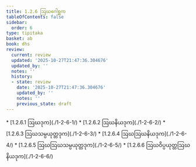 ```yaml
---
title: 1.2.6 ဩဃဂေါစ္ဆက
tableOfContents: false
sidebar:
  order: 6
type: tipitaka
basket: ab
book: dhs
review:
  current: review
  updated: '2025-10-27T21:47:36.304676'
  updated_by: ''
  notes: ''
  history:
  - state: review
    date: '2025-10-27T21:47:36.304676'
    updated_by: ''
    notes: ''
    previous_state: draft
---
```



<ReviewStatus review={frontmatter.review} showDetails={true} />

<HypothesisAnnotation frontmatter={frontmatter} />

<DynamicBreadcrumb />



<TableOfContents book="dhs" section="1.2.6">
* [1.2.6.1 ဩဃဒုက](./1-2-6-1/)
* [1.2.6.2 ဩဃနိယဒုက](./1-2-6-2/)
* [1.2.6.3 ဩဃသမ္ပယုတ္တဒုက](./1-2-6-3/)
* [1.2.6.4 ဩဃဩဃနိယဒုက](./1-2-6-4/)
* [1.2.6.5 ဩဃဩဃသမ္ပယုတ္တဒုက](./1-2-6-5/)
* [1.2.6.6 ဩဃဝိပ္ပယုတ္တဩဃနိယဒုက](./1-2-6-6/)
</TableOfContents>
